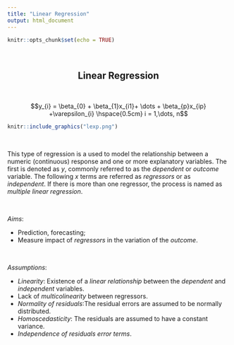 ---
title: "Linear Regression"
output: html_document
---

```{r setup, include=FALSE}
knitr::opts_chunk$set(echo = TRUE)
```

<br>

<center>

## **Linear Regression**

</center>

<br>

$$y_{i} = \beta_{0} + \beta_{1}x_{i1}+ \dots + \beta_{p}x_{ip} +\varepsilon_{i} \hspace{0.5cm} i = 1,\dots, n$$


```{r linear regression, echo=FALSE, out.width = '70%', out.height = '60%', fig.align="center", message = FALSE}
knitr::include_graphics("lexp.png")
```

<br>


This type of regression is a used to model the relationship between a numeric (continuous) response and one or more explanatory variables. The first is denoted as $y$, commonly referred to as the $dependent$ or $outcome$ variable. The following $x$ terms are referred as $regressors$ or as $independent$. If there is more than one regressor, the process is named as $multiple$ $linear$ $regression$.

<br>

*Aims*:

* Prediction, forecasting;
* Measure impact of $regressors$ in the variation of the $outcome$.

<br>

*Assumptions*:

* $Linearity$: Existence of a $linear$ $relationship$ between the $dependent$ and $independent$ variables.
* Lack of $multicolinearity$ between regressors.
* $Normality$ $of$ $residuals$:The residual errors are assumed to be normally distributed.
* $Homoscedasticity$: The residuals are assumed to have a constant variance.
* $Independence$ $of$ $residuals$ $error$ $terms$.




